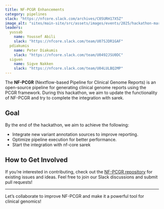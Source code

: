 ```yaml
---
title: NF-PCGR Enhancements
category: pipelines
slack: "https://nfcore.slack.com/archives/C05URH17X5Z"
image_alt: "sites/main-site/src/assets/images/events/2025/hackathon-march/nf-pcgr.png"
leaders:
  yussab
    name: Youssef Abili 
    slack: "https://nfcore.slack.com/team/U07SJDR1GAF"
  pdiakumis
    name: Peter Diakumis
    slack: "https://nfcore.slack.com/team/U0492JSU0DC"
  sigven
    name: Sigve Nakken 
    slack: "https://nfcore.slack.com/team/U04LULBQ2MP"
---
```



The **NF-PCGR** (Nextflow-based Pipeline for Clinical Genome Reports) is an open-source pipeline for generating clinical genome reports using the PCGR framework. 
During this hackathon, we aim to update the functionality of NF-PCGR and try to complete the integration with sarek.

## Goal

By the end of the hackathon, we aim to achieve the following:

- Integrate new variant annotation sources to improve reporting.
- Optimize pipeline execution for better performance.
- Start the integration with nf-core sarek 

## How to Get Involved

If you're interested in contributing, check out the [NF-PCGR repository](https://github.com/BarryDigby/nf-pcgr) for existing issues and ideas. 
Feel free to join our Slack discussions and submit pull requests!

---

Let's collaborate to improve NF-PCGR and make it a powerful tool for clinical genomics!
